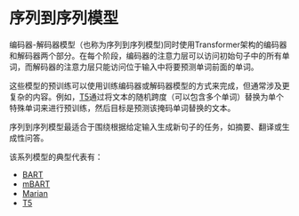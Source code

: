 # 序列到序列模型

<Youtube id="0_4KEb08xrE" />

编码器-解码器模型（也称为序列到序列模型)同时使用Transformer架构的编码器和解码器两个部分。在每个阶段，编码器的注意力层可以访问初始句子中的所有单词，而解码器的注意力层只能访问位于输入中将要预测单词前面的单词。

这些模型的预训练可以使用训练编码器或解码器模型的方式来完成，但通常涉及更复杂的内容。例如，[T5](https://huggingface.co/t5-base)通过将文本的随机跨度（可以包含多个单词）替换为单个特殊单词来进行预训练，然后目标是预测该掩码单词替换的文本。

序列到序列模型最适合于围绕根据给定输入生成新句子的任务，如摘要、翻译或生成性问答。

该系列模型的典型代表有：

- [BART](https://huggingface.co/transformers/model_doc/bart.html)
- [mBART](https://huggingface.co/transformers/model_doc/mbart.html)
- [Marian](https://huggingface.co/transformers/model_doc/marian.html)
- [T5](https://huggingface.co/transformers/model_doc/t5.html)

